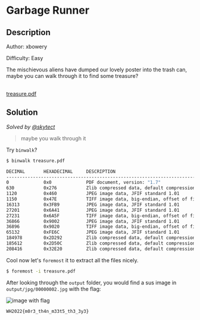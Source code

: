 # Garbage Runner

## Description

Author: xbowery

Difficulty: Easy

The mischievous aliens have dumped our lovely poster into the trash can, maybe you can walk through it to find some treasure?

<br />
<a href="/files/whitehacks-2022/treasure.pdf" download>
  treasure.pdf
</a>

## Solution

_Solved by [@skytect](https://github.com/skytect)_

> maybe you walk through it

Try `binwalk`?

```bash
$ binwalk treasure.pdf

DECIMAL       HEXADECIMAL     DESCRIPTION
--------------------------------------------------------------------------------
0             0x0             PDF document, version: "1.7"
630           0x276           Zlib compressed data, default compression
1120          0x460           JPEG image data, JFIF standard 1.01
1150          0x47E           TIFF image data, big-endian, offset of first image directory: 8
16313         0x3FB9          JPEG image data, JFIF standard 1.01
27201         0x6A41          JPEG image data, JFIF standard 1.01
27231         0x6A5F          TIFF image data, big-endian, offset of first image directory: 8
36866         0x9002          JPEG image data, JFIF standard 1.01
36896         0x9020          TIFF image data, big-endian, offset of first image directory: 8
65132         0xFE6C          JPEG image data, JFIF standard 1.01
184978        0x2D292         Zlib compressed data, default compression
185612        0x2D50C         Zlib compressed data, default compression
208416        0x32E20         Zlib compressed data, default compression
```

Cool now let's `foremost` it to extract all the files nicely.

```bash
$ foremost -i treasure.pdf
```

After looking through the `output` folder, you would find a sus image in `output/jpg/00000002.jpg` with the flag:

![image with flag](/images/whitehacks-2022/garbage-runner-1.jpg)

`WH2022{m0r3_th4n_m33t5_th3_3y3}`
